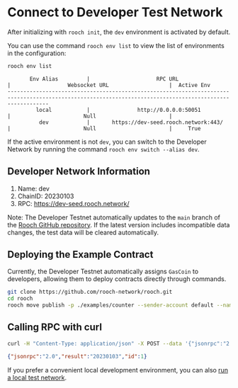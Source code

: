 # Connect to Developer Test Network

After initializing with `rooch init`, the `dev` environment is activated by default.

You can use the command `rooch env list` to view the list of environments in the configuration:

```bash
rooch env list
```
```text                                                                                                                                              
       Env Alias         |                     RPC URL                      |                  Websocket URL                   |  Active Env 
---------------------------------------------------------------------------------------------------------------------------------------------------------
         local           |               http://0.0.0.0:50051               |                       Null                       |             
          dev            |       https://dev-seed.rooch.network:443/        |                       Null                       |     True  
```

If the active environment is not `dev`, you can switch to the Developer Network by running the command `rooch env switch --alias dev`.

## Developer Network Information

1. Name: dev
2. ChainID: 20230103
3. RPC: https://dev-seed.rooch.network/

Note: The Developer Testnet automatically updates to the `main` branch of the [Rooch GitHub repository](https://github.com/rooch-network/rooch). If the latest version includes incompatible data changes, the test data will be cleared automatically.

## Deploying the Example Contract

Currently, the Developer Testnet automatically assigns `GasCoin` to developers, allowing them to deploy contracts directly through commands.

```bash
git clone https://github.com/rooch-network/rooch.git
cd rooch
rooch move publish -p ./examples/counter --sender-account default --named-addresses rooch_examples=default
```

## Calling RPC with curl

```bash
curl -H "Content-Type: application/json" -X POST --data '{"jsonrpc":"2.0","method":"rooch_getChainID","params":[],"id":1}' https://dev-seed.rooch.network
```
```json
{"jsonrpc":"2.0","result":"20230103","id":1}
```

If you prefer a convenient local development environment, you can also [run a local test network](./run-local-testnet.en-US.mdx).
